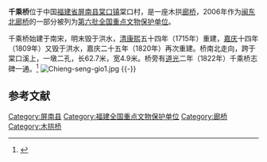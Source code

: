 {{coord|26|57|33|N|119|00|48|E|display=title|scale:10000}}
{{文物保护单位
| 级别 = 全国
| 名称 = [[闽东北廊桥|闽东北廊桥]] - 千乘桥
| 图片 = 
| 所在 = [[福建省|福建省]][[屏南县|屏南县]][[棠口镇|棠口镇]]
| 分类 = 古建筑
| 时代 = 清
| 编号 = [[第六批全国重点文物保护单位|第六批]]第593项
| 登录 = 2006年5月25日
}}
<mapframe latitude="26.9591" longitude="119.0133" zoom="16" width="280" height="300" align="right" />
'''千乘桥'''位于中国[[福建省|福建省]][[屏南县|屏南县]][[棠口镇|棠口镇]]棠口村，是一座木拱[[廊桥|廊桥]]，2006年作为[[闽东北廊桥|闽东北廊桥]]的一部分被列为[[第六批全国重点文物保护单位|第六批全国重点文物保护单位]]。

千乘桥始建于南宋，明末毁于洪水，[[清朝|清]][[康熙|康熙]]五十四年（1715年）重建，[[嘉庆|嘉庆]]十四年（1809年）又毁于洪水，嘉庆二十五年（1820年）再次重建。桥南北走向，跨于棠口溪上，一墩二孔，长62.7米，宽4.9米。桥旁有[[道光|道光]]二年（1822年）千乘桥志碑一通。<ref>{{Cite book |author=国家文物局 编 |title=全国重点文物保护单位（第六批）·第Ⅴ卷 |publisher=文物出版社 |year=2008 |isbn=978-7-5010-2446-9 |pages=388 }}</ref>
[[File:Chieng-seng-gio1.jpg|left]]
{{-}}
==参考文献==
{{commonscat|Qiancheng Bridge}}
{{reflist}}

{{福建全国重点文物保护单位}}

{{DEFAULTSORT:qian}}
[[Category:屏南县|Category:屏南县]]
[[Category:福建全国重点文物保护单位|Category:福建全国重点文物保护单位]]
[[Category:廊桥|Category:廊桥]]
[[Category:木拱桥|Category:木拱桥]]